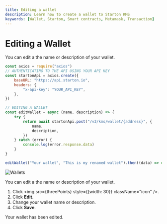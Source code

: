```yaml
---
title: Editing a wallet
description: Learn how to create a wallet to Starton KMS
keywords: [Wallet, Starton, Smart contracts, Metamask, Transaction]
---
```



# Editing a Wallet



<Tabs>
<TabItem value="code" label="From Code">

You can edit a the name or description of your wallet.

```jsx showLineNumbers
const axios = require("axios")
// AUTHENTICATING TO THE API USING YOUR API KEY
const startonApi = axios.create({
	baseURL: "https://api.starton.io",
	headers: {
		"x-api-key": "YOUR_API_KEY",
	},
})

// EDITING A WALLET
const editWallet = async (name, description) => {
	try {
		return await startonApi.post("/v3/kms/wallet/{address}", {
			name,
			description,
		})
	} catch (error) {
		console.log(error.response.data)
	}
}

editWallet("Your wallet", "This is my renamed wallet").then((data) => console.log(data))
```

</TabItem>
<TabItem value="dashboard" label="From Dashboard">

![Wallets](assets/withdraw.png)

You can edit a the name or description of your wallet.

1. Click <img src={threePoints} style={{width: 30}} className="icon" />.
1. Click **Edit**.
1. Change your wallet name or description.
1. Click **Save**.

Your wallet has been edited.

</TabItem>
</Tabs>
